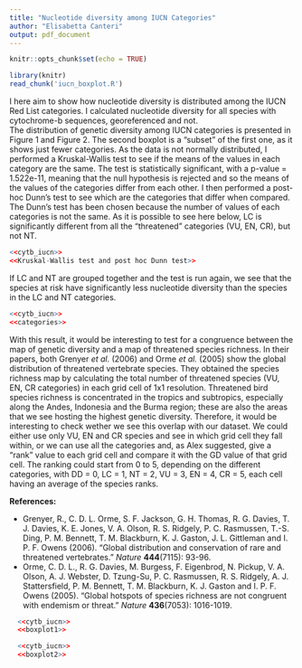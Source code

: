 ```yaml
---
title: "Nucleotide diversity among IUCN Categories"
author: "Elisabetta Canteri"
output: pdf_document
---
```


```r
knitr::opts_chunk$set(echo = TRUE)
```
```r
library(knitr)
read_chunk('iucn_boxplot.R')
```

I here aim to show how nucleotide diversity is distributed among the IUCN Red List categories. I calculated nucleotide diversity for all species with cytochrome-b sequences, georeferenced and not.  
The distribution of genetic diversity among IUCN categories is presented in Figure 1 and Figure 2. The second boxplot is a "subset" of the first one, as it shows just fewer categories. As the data is not normally distributed, I performed a Kruskal-Wallis test to see if the means of the values in each category are the same. The test is statistically significant, with a p-value = 1.522e-11, meaning that the null hypothesis is rejected and so the means of the values of the categories differ from each other. I then performed a post-hoc Dunn's test to see which are the categories that differ when compared. The Dunn's test has been chosen because the number of values of each categories is not the same. As it is possible to see here below, LC is significantly different from all the "threatened" categories (VU, EN, CR), but not NT. 

```r
<<cytb_iucn>>
<<Kruskal-Wallis test and post hoc Dunn test>>
``` 

If LC and NT are grouped together and the test is run again, we see that the species at risk have significantly less nucleotide diversity than the species in the LC and NT categories.

```r
<<cytb_iucn>>
<<categories>>
```

With this result, it would be interesting to test for a congruence between the map of genetic diversity and a map of threatened species richness. In their papers, both Grenyer *et al.* (2006) and Orme *et al.* (2005) show the global distribution of threatened vertebrate species. They obtained the species richness map by calculating the total number of threatened species (VU, EN, CR categories) in each grid cell of 1x1 resolution. Threatened bird species richness is concentrated in the tropics and subtropics, especially along the Andes, Indonesia and the Burma region; these are also the areas that we see hosting the highest genetic diversity. Therefore, it would be interesting to check wether we see this overlap with our dataset. We could either use only VU, EN and CR species and see in which grid cell they fall within, or we can use all the categories and, as Alex suggested, give a "rank" value to each grid cell and compare it with the GD value of that grid cell. The ranking could start from 0 to 5, depending on the different categories, with DD = 0, LC = 1, NT = 2, VU = 3, EN = 4, CR = 5, each cell having an average of the species ranks.  

**References:**  

* Grenyer, R., C. D. L. Orme, S. F. Jackson, G. H. Thomas, R. G. Davies, T. J. Davies, K. E. Jones, V. A. Olson, R. S. Ridgely, P. C. Rasmussen, T.-S. Ding, P. M. Bennett, T. M. Blackburn, K. J. Gaston, J. L. Gittleman and I. P. F. Owens (2006). "Global distribution and conservation of rare and threatened vertebrates." *Nature* **444**(7115): 93-96.
* Orme, C. D. L., R. G. Davies, M. Burgess, F. Eigenbrod, N. Pickup, V. A. Olson, A. J. Webster, D. Tzung-Su, P. C. Rasmussen, R. S. Ridgely, A. J. Stattersfield, P. M. Bennett, T. M. Blackburn, K. J. Gaston and I. P. F. Owens (2005). "Global hotspots of species richness are not congruent with endemism or threat." *Nature* **436**(7053): 1016-1019.
\newpage

```r
  <<cytb_iucn>>
  <<boxplot1>>
```

```r
  <<cytb_iucn>>
  <<boxplot2>>
```



